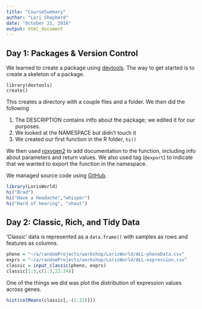 ```yaml
---
title: "CourseSummary"
author: "Lori Shepherd"
date: "October 21, 2016"
output: html_document
---
```


## Day 1: Packages & Version Control 

We learned to create a package using [devtools][1]. The way to get started is to 
create a skeleton of a package. 

```
library(devtools)
create()
```
This creates a directory with a couple files and a folder. 
We then did the following 

1. The DESCRIPTION contains intfo about the package; we edited it for our 
    purposes. 
2. We looked at the NAMESPACE but didn't touch it 
3. We created our first function in the R folder, `hi()`

We then used [roxygen2][2] to add 
documentation to the function, including info about parameters and return 
values. We also used tag (`@export`) to indicate that we wanted to export the 
function in the namespace. 

We managed source code using [GitHub][3]. 

```r
library(LorisWorld)
hi("Brad")
hi("Have a Headache","whisper")
hi("Hard of hearing", "shout")
```

## Day 2: Classic, Rich, and Tidy Data

'Classic' data is represented as a `data.frame()` with samples as rows and 
features as columns. 

```r
pheno = "~/a/randomProjects/workshop/LorisWorld/ALL-phenoData.csv"
exprs = "~/a/randomProjects/workshop/LorisWorld/ALL-expression.csv"
classic = input_classic(pheno, exprs)
classic[1:5,c(1:3,22:24)]
```

One of the things we did was plot the distribution of expression values across
genes. 

```r
hist(colMeans(classic[,-(1:22)]))
```

[1]: https://cran.r-project.org/web/packages/devtools/index.html
[2]: https://cran.r-project.org/package=roxygen2
[3]: https://github.com
